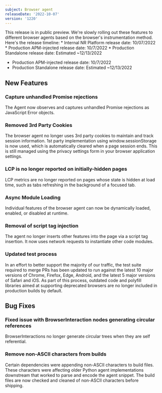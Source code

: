 ```yaml
---
subject: Browser agent
releaseDate: '2022-10-07'
version: '1220'
---
```


<Callout variant="caution" title="About this release">
This release is in public preview. We're slowly rolling out these features to different browser agents based on the browser's instrumentation method. Here's the release timeline:
* Internal NR Platform release date: 10/07/2022
* Production APM-injected release date: 10/7/2022
* Production Standalone release date: Estimated ~12/13/2022
 </Callout>
 
* Production APM-injected release date: 10/7/2022
* Production Standalone release date: Estimated ~12/13/2022

## New Features

### Capture unhandled Promise rejections
The Agent now observes and captures unhandled Promise rejections as JavaScript Error objects.

### Removed 3rd Party Cookies
The browser agent no longer uses 3rd party cookies to maintain and track session information. 1st party implementation using window.sessionStorage is now used, which is automatically cleared when a page session ends. This is still managed using the privacy settings form in your browser application settings.

### LCP is no longer reported on initially-hidden pages
LCP metrics are no longer reported on pages whose state is hidden at load time, such as tabs refreshing in the background of a focused tab.

### Async Module Loading
Individual features of the browser agent can now be dynamically loaded, enabled, or disabled at runtime.

### Removal of script tag injection
The agent no longer inserts other features into the page via a script tag insertion. It now uses network requests to instantiate other code modules.

### Updated test process
In an effort to better support the majority of our traffic, the test suite required to merge PRs has been updated to run against the latest 10 major versions of Chrome, Firefox, Edge, Android, and the latest 5 major versions of Safari and iOS. As part of this process, outdated code and polyfill libraries aimed at supporting deprecated browsers are no longer included in production builds by default.

## Bug Fixes

### Fixed issue with BrowserInteraction nodes generating circular references
BrowserInteractions no longer generate circular trees when they are self referential.

### Remove non-ASCII characters from builds
Certain dependencies were appending non-ASCII characters to build files. These characters were affecting older Python agent implementations downstream that worked to parse and encode the agent snippet. The build files are now checked and cleaned of non-ASCII characters before shipping.
